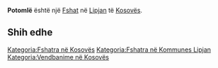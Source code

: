 {{Fshat në Kosovës
 | Emri                = Potomlë
| sqi_N_name = Potomlë
| sqi_N_FULL_NAME_RO = Potomlë
| sqi_N_FULL_NAME_ND_RO = Potomle
| sqi_N_SORT_NAME_RG = POTOMLE
| sqi_N_FULL_NAME_RG = Potomlë
| sqi_N_FULL_NAME_ND_RG = Potomle
| srp_N_name = Potkomlje
| srp_N_FULL_NAME_RO = Potkomlje
| srp_N_FULL_NAME_ND_RO = Potkomlje
| srp_N_SORT_NAME_RG = POTKOMLJE
| srp_N_FULL_NAME_RG = Potkomlje
| srp_N_FULL_NAME_ND_RG = Potkomlje
| srp_NS_name = Поткомље
| srp_NS_FULL_NAME_RO = Поткомље
| srp_NS_FULL_NAME_ND_RO = Поткомље
| srp_NS_SORT_NAME_RG = ПОТКОМЉЕ
| srp_NS_FULL_NAME_RG = Поткомље
| srp_NS_FULL_NAME_ND_RG = Поткомље
| std_V_name = Potkomje
| std_V_FULL_NAME_RO = Potkomje
| std_V_FULL_NAME_ND_RO = Potkomje
| std_V_SORT_NAME_RG = POTKOMJE
| std_V_FULL_NAME_RG = Potkomje
| std_V_FULL_NAME_ND_RG = Potkomje

 | Emri (Rasa dhanore) = 
 | Figura              = 
 | Shteti              = Kosovo
 | Komuna              = Lipjan
 | Kodi postar         = 
 | Sipërfaqja          = 

 | Popullsia           = 

 | Regj. i popullsisë  = 
 | Dend. e popullsisë  = 
 | Faqja zyrtare       = 
 <!--- Koordinatat ----> 
 | Gjerësia            = 43.161667
 | Gjatësia            = 20.714167
 | Lartësia            = 
}}
'''Potomlë''' është një [[Fshat]] në [[Lipjan]] të [[Kosovës]].

<!-- == Gjeografia == -->
<!-- == Historia == -->
<!-- == Demografia == -->
== Shih edhe ==
{{Komuna Lipjan}}
{{Kosovo-Administrata-Cung}}

[[Kategoria:Fshatra në Kosovës]]
[[Kategoria:Fshatra në Kommunes Lipjan]]
[[Kategoria:Vendbanime në Kosovës]]
